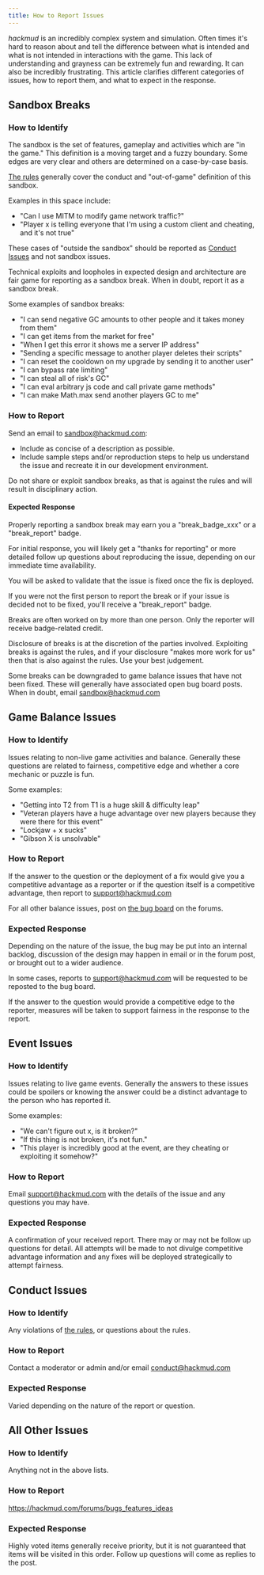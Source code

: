 ```yaml
---
title: How to Report Issues
---
```


*hackmud* is an incredibly complex system and simulation. Often times it's hard to reason about and tell the difference between what is intended and what is not intended in interactions with the game. This lack of understanding and grayness can be extremely fun and rewarding. It can also be incredibly frustrating. This article clarifies different categories of issues, how to report them, and what to expect in the response.


## Sandbox Breaks

### How to Identify

The sandbox is the set of features, gameplay and activities which are "in the game." This definition is a moving target and a fuzzy boundary. Some edges are very clear and others are determined on a case-by-case basis.

[The rules](https://hackmud.com/forums/general_discussion/rules) generally cover the conduct and "out-of-game" definition of this sandbox.

Examples in this space include:
* "Can I use MITM to modify game network traffic?"
* "Player x is telling everyone that I'm using a custom client and cheating, and it's not true"

These cases of "outside the sandbox" should be reported as [Conduct Issues](#conduct-issues) and not sandbox issues.

Technical exploits and loopholes in expected design and architecture are fair game for reporting as a sandbox break. When in doubt, report it as a sandbox break.

Some examples of sandbox breaks:
* "I can send negative GC amounts to other people and it takes money from them"
* "I can get items from the market for free"
* "When I get this error it shows me a server IP address"
* "Sending a specific message to another player deletes their scripts"
* "I can reset the cooldown on my upgrade by sending it to another user"
* "I can bypass rate limiting"
* "I can steal all of risk's GC"
* "I can eval arbitrary js code and call private game methods"
* "I can make Math.max send another players GC to me"

### How to Report

Send an email to <sandbox@hackmud.com>:
* Include as concise of a description as possible.
* Include sample steps and/or reproduction steps to help us understand the issue and recreate it in our development environment.

Do not share or exploit sandbox breaks, as that is against the rules and will result in disciplinary action.

#### Expected Response

Properly reporting a sandbox break may earn you a "break_badge_xxx" or a "break_report" badge.

For initial response, you will likely get a "thanks for reporting" or more detailed follow up questions about reproducing the issue, depending on our immediate time availability.

You will be asked to validate that the issue is fixed once the fix is deployed.

If you were not the first person to report the break or if your issue is decided not to be fixed, you'll receive a "break_report" badge.

Breaks are often worked on by more than one person. Only the reporter will receive badge-related credit.

Disclosure of breaks is at the discretion of the parties involved. Exploiting breaks is against the rules, and if your disclosure "makes more work for us" then that is also against the rules. Use your best judgement.

Some breaks can be downgraded to game balance issues that have not been fixed. These will generally have associated open bug board posts. When in doubt, email <sandbox@hackmud.com>


## Game Balance Issues

### How to Identify

Issues relating to non-live game activities and balance. Generally these questions are related to fairness, competitive edge and whether a core mechanic or puzzle is fun. 

Some examples:
* "Getting into T2 from T1 is a huge skill & difficulty leap"
* "Veteran players have a huge advantage over new players because they were there for this event"
* "Lockjaw + x sucks"
* "Gibson X is unsolvable"

### How to Report

If the answer to the question or the deployment of a fix would give you a competitive advantage as a reporter or if the question itself is a competitive advantage, then report to <support@hackmud.com>

For all other balance issues, post on [the bug board](https://hackmud.com/forums/bugs_features_ideas) on the forums.

### Expected Response

Depending on the nature of the issue, the bug may be put into an internal backlog, discussion of the design may happen in email or in the forum post, or brought out to a wider audience.

In some cases, reports to <support@hackmud.com> will be requested to be reposted to the bug board.

If the answer to the question would provide a competitive edge to the reporter, measures will be taken to support fairness in the response to the report.


## Event Issues

### How to Identify

Issues relating to live game events. Generally the answers to these issues could be spoilers or knowing the answer could be a distinct advantage to the person who has reported it.

Some examples:
* "We can't figure out x, is it broken?"
* "If this thing is not broken, it's not fun."
* "This player is incredibly good at the event, are they cheating or exploiting it somehow?"

### How to Report

Email <support@hackmud.com> with the details of the issue and any questions you may have.

### Expected Response

A confirmation of your received report. There may or may not be follow up questions for detail. All attempts will be made to not divulge competitive advantage information and any fixes will be deployed strategically to attempt fairness.


## Conduct Issues

### How to Identify

Any violations of [the rules](https://hackmud.com/forums/general_discussion/rules), or questions about the rules.

### How to Report

Contact a moderator or admin and/or email <conduct@hackmud.com>

### Expected Response

Varied depending on the nature of the report or question.


## All Other Issues

### How to Identify

Anything not in the above lists.

### How to Report

<https://hackmud.com/forums/bugs_features_ideas>

### Expected Response

Highly voted items generally receive priority, but it is not guaranteed that items will be visited in this order. Follow up questions will come as replies to the post.
